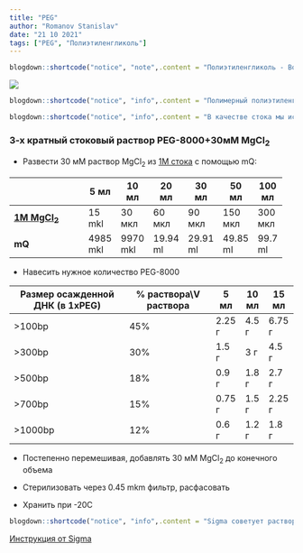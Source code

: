 ```yaml
---
title: "PEG"
author: "Romanov Stanislav"
date: "21 10 2021"
tags: ["PEG", "Полиэтиленгликоль"]
---
```


```r

blogdown::shortcode("notice", "note",.content = "Полиэтиленгликоль - Водорастворимый неионный полимер, получаемый полимеризацией этиленоксида с раскрытием цикла. В зависимости от средней молекулярной массы полимера — вязкая жидкость, гелеобразное или твёрдое вещество. Например, PEG-8000 — это полимерный этиленгликоль с молекулярной массой 8000 Да. PEG подвергается окислению в присутсвии кислорода, что можно предотвратить охлаждением. Растворимость в воде 630 г/л.")

```

![](https://upload.wikimedia.org/wikipedia/commons/thumb/6/64/PEG_Structural_Formula_V1.svg/1920px-PEG_Structural_Formula_V1.svg.png?width=20pc)

```r

blogdown::shortcode("notice", "info",.content = "Полимерный полиэтиленгликоль способен вытеснять молекулы ДНК из водных растворов в присутствии катионов Na, K или Mg. Опуская физическую природу явления, кратко этот эффект можно объяснить следующим образом: полимер PEG заполняет объем реакционной смеси, выталкивая ДНК в оставшееся пространство (больше PEG - меньше свободного пространства). В то же время положительно заряженные катионы притягиваются к отрицательно заряженным фосфатным группам нуклеиновой кислоты и экранируют заряд ДНК. В результате экранирования и в отсутсвие достаточного пространства длинные молекулы ДНК конденсируются и выпадают в осадок, тогда как короткие молекулы ДНК остаются растворены в свободном пространстве водной фазы. Таким образом, чем выше концентрация PEG и катионов, тем короче молекулы ДНК, выпавшие в осадок.Для переосаждения ДНК мы используем PEG-8000. В качестве стока мы используем 3-х кратный раствор с 30 мМ хлоридом магния. Концентрация хлорида магния имеет принципиальное значение.")

```

```r

blogdown::shortcode("notice", "info",.content = "В качестве стока мы используем 3-х кратный раствор PEG с 30 мМ хлоридом магния. Концентрация хлорида магния имеет принципиальное значение, поскольку осаждение ДНК эффективно только при концентрации 10 мМ Mg2+.")
```

### 3-x кратный стоковый раствор PEG-8000+30мМ MgCl~2~ 

-   Развести 30 мМ раствор MgCl~2~ из [1М стока](labreagents/buffers/mgcl2) с помощью mQ:

+---------------------------------------------+----------+----------+----------+----------+----------+---------+
|                                             | 5 мл     | 10 мл    | 20 мл    | 30 мл    | 50 мл    | 100 мл  |
+=============================================+==========+==========+==========+==========+==========+=========+
| [**1M MgCl~2~**](labreagents/buffers/mgcl2) | 15 mkl   | 30 мкл   | 60 мкл   | 90 мкл   | 150 мкл  | 300 мкл |
+---------------------------------------------+----------+----------+----------+----------+----------+---------+
| **mQ**                                      | 4985 mkl | 9970 mkl | 19.94 ml | 29.91 ml | 49.85 ml | 99.7 ml |
+---------------------------------------------+----------+----------+----------+----------+----------+---------+

-   Навесить нужное количество PEG-8000

| Размер осажденной ДНК (в 1xPEG) | \% раствора\\V раствора | 5 мл   | 10 мл | 15 мл  |
|---------------------------------|-------------------------|--------|-------|--------|
| \>100bp                         | 45%                     | 2.25 г | 4.5 г | 6.75 г |
| \>300bp                         | 30%                     | 1.5 г  | 3 г   | 4.5 г  |
| \>500bp                         | 18%                     | 0.9 г  | 1.8 г | 2.7 г  |
| \>700bp                         | 15%                     | 0.75 г | 1.5 г | 2.25 г |
| \>1000bp                        | 12%                     | 0.6 г  | 1.2 г | 1.8 г  |

-   Постепенно перемешивая, добавлять 30 мМ MgCl~2~ до конечного объема

-   Стерилизовать через 0.45 mkm фильтр, расфасовать

-   Хранить при -20С

```r

blogdown::shortcode("notice", "info",.content = "Sigma советует растворять PEG в горячей воде (80-90С)")
```

[Инструкция от Sigma](https://www.sigmaaldrich.com/deepweb/assets/sigmaaldrich/product/documents/177/438/p2139pis.pdf)
